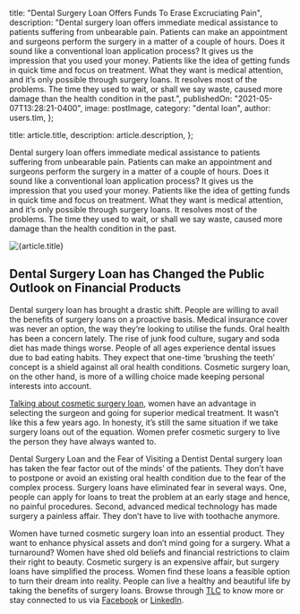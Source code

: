 
  title: "Dental Surgery Loan Offers Funds To Erase Excruciating Pain",
  description:
    "Dental surgery loan offers immediate medical assistance to patients suffering from unbearable pain. Patients can make an appointment and surgeons perform the surgery in a matter of a couple of hours. Does it sound like a conventional loan application process? It gives us the impression that you used your money. Patients like the idea of getting funds in quick time and focus on treatment. What they want is medical attention, and it’s only possible through surgery loans. It resolves most of the problems. The time they used to wait, or shall we say waste, caused more damage than the health condition in the past.",
  publishedOn: "2021-05-07T13:28:21-0400",
  image: postImage,
  category: "dental loan",
  author: users.tim,
};

  title: article.title,
  description: article.description,
};


Dental surgery loan offers immediate medical assistance to patients suffering from unbearable pain. Patients can make an appointment and surgeons perform the surgery in a matter of a couple of hours. Does it sound like a conventional loan application process? It gives us the impression that you used your money. Patients like the idea of getting funds in quick time and focus on treatment. What they want is medical attention, and it’s only possible through surgery loans. It resolves most of the problems. The time they used to wait, or shall we say waste, caused more damage than the health condition in the past.

<Image src={postImage} alt={article.title} />

## Dental Surgery Loan has Changed the Public Outlook on Financial Products

Dental surgery loan has brought a drastic shift. People are willing to avail the benefits of surgery loans on a proactive basis. Medical insurance cover was never an option, the way they’re looking to utilise the funds. Oral health has been a concern lately. The rise of junk food culture, sugary and soda diet has made things worse. People of all ages experience dental issues due to bad eating habits. They expect that one-time ‘brushing the teeth’ concept is a shield against all oral health conditions. Cosmetic surgery loan, on the other hand, is more of a willing choice made keeping personal interests into account.

[Talking about cosmetic surgery loan](https://tlc.com.au/plastic-cosmetic-surgery/), women have an advantage in selecting the surgeon and going for superior medical treatment. It wasn’t like this a few years ago. In honesty, it’s still the same situation if we take surgery loans out of the equation. Women prefer cosmetic surgery to live the person they have always wanted to.

Dental Surgery Loan and the Fear of Visiting a Dentist
Dental surgery loan has taken the fear factor out of the minds’ of the patients. They don’t have to postpone or avoid an existing oral health condition due to the fear of the complex process. Surgery loans have eliminated fear in several ways. One, people can apply for loans to treat the problem at an early stage and hence, no painful procedures. Second, advanced medical technology has made surgery a painless affair. They don’t have to live with toothache anymore.

Women have turned cosmetic surgery loan into an essential product. They want to enhance physical assets and don’t mind going for a surgery. What a turnaround? Women have shed old beliefs and financial restrictions to claim their right to beauty. Cosmetic surgery is an expensive affair, but surgery loans have simplified the process. Women find these loans a feasible option to turn their dream into reality. People can live a healthy and beautiful life by taking the benefits of surgery loans. Browse through [TLC](https://tlc.com.au/) to know more or stay connected to us via [Facebook](https://www.facebook.com/totallifestylecredit/) or [LinkedIn](https://www.linkedin.com/company/tlc-total-lifestyle-credit/).
